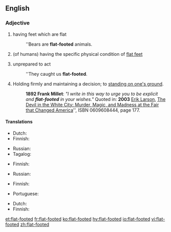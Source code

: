 ==English==

===Adjective===
{{head|en|adjective|head=[[flat]]-[[footed]]}}

# having feet which are flat
#: ''Bears are '''flat-footed''' animals.
# (of humans) having the specific physical condition of [[flat feet]]
# {{context|idiomatic|lang=en}} unprepared to act
#: ''They caught us '''flat-footed'''.
# Holding firmly and maintaining a decision; to [[stand one's ground|standing on one's ground]].
#: '''1892 Frank Millet''': ''"I write in this way to urge you to be explicit and '''flat-footed''' in your wishes."'' Quoted in: '''2003''' [[w:Erik Larson|Erik Larson]], [[w:The Devil in the White City|The Devil in the White City: Murder, Magic, and Madness at the Fair that Changed America]]'', ISBN 0609608444, page 177.

====Translations====
{{trans-top|having flat feet}}
* Dutch: {{t|nl|platvoetig}}
* Finnish: {{t|fi|lattajalkainen}}
{{trans-mid}}
* Russian: {{t|ru|плоскосто́пный}}
* Tagalog: {{t|tl|dalpak}}
{{trans-bottom}}

{{trans-top|having physical condition "flat feet"}}
* Finnish: {{t|fi|lattajalkainen}}
{{trans-mid}}
* Russian: {{t|ru|плоскосто́пный}}
{{trans-bottom}}

{{trans-top|unprepared to act}}
* Finnish: {{t|fi|housut kintuissa}}
{{trans-mid}}
* Portuguese: {{t+|pt|desprevenido}}
{{trans-bottom}}

{{trans-top|holding firmly to a decision}}
* Dutch: {{t+|nl|vastberaden}}
* Finnish: {{t|fi|päättäväinen}}
{{trans-mid}}
{{trans-bottom}}

[[et:flat-footed]]
[[fr:flat-footed]]
[[ko:flat-footed]]
[[hy:flat-footed]]
[[io:flat-footed]]
[[vi:flat-footed]]
[[zh:flat-footed]]